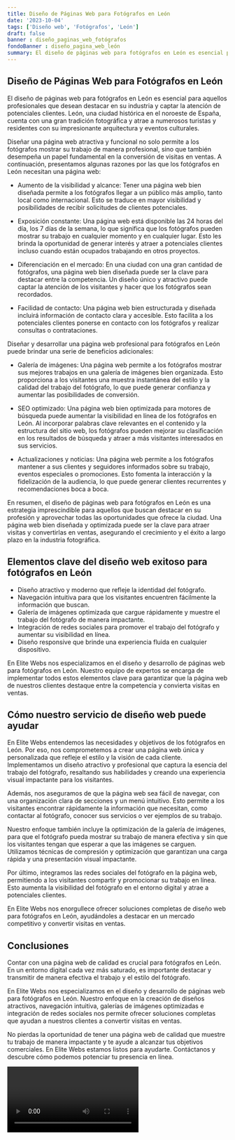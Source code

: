 ```yaml
---
title: Diseño de Páginas Web para Fotógrafos en León
date: '2023-10-04'
tags: ['Diseño web', 'Fotógrafos', 'León']
draft: false
banner : diseño_paginas_web_fotógrafos
fondoBanner : diseño_pagina_web_león
summary: El diseño de páginas web para fotógrafos en León es esencial para aquellos profesionales que desean destacar en su industria y captar la atención de potenciales clientes. León, una ciudad histórica en el noroeste de España, cuenta con una gran tradición fotográfica y atrae a numerosos turistas y residentes con su impresionante arquitectura y eventos culturales. 
---
```


## Diseño de Páginas Web para Fotógrafos en León

El diseño de páginas web para fotógrafos en León es esencial para aquellos profesionales que desean destacar en su industria y captar la atención de potenciales clientes. León, una ciudad histórica en el noroeste de España, cuenta con una gran tradición fotográfica y atrae a numerosos turistas y residentes con su impresionante arquitectura y eventos culturales. 

Diseñar una página web atractiva y funcional no solo permite a los fotógrafos mostrar su trabajo de manera profesional, sino que también desempeña un papel fundamental en la conversión de visitas en ventas. A continuación, presentamos algunas razones por las que los fotógrafos en León necesitan una página web:

- Aumento de la visibilidad y alcance: Tener una página web bien diseñada permite a los fotógrafos llegar a un público más amplio, tanto local como internacional. Esto se traduce en mayor visibilidad y posibilidades de recibir solicitudes de clientes potenciales.

- Exposición constante: Una página web está disponible las 24 horas del día, los 7 días de la semana, lo que significa que los fotógrafos pueden mostrar su trabajo en cualquier momento y en cualquier lugar. Esto les brinda la oportunidad de generar interés y atraer a potenciales clientes incluso cuando están ocupados trabajando en otros proyectos.

- Diferenciación en el mercado: En una ciudad con una gran cantidad de fotógrafos, una página web bien diseñada puede ser la clave para destacar entre la competencia. Un diseño único y atractivo puede captar la atención de los visitantes y hacer que los fotógrafos sean recordados.

- Facilidad de contacto: Una página web bien estructurada y diseñada incluirá información de contacto clara y accesible. Esto facilita a los potenciales clientes ponerse en contacto con los fotógrafos y realizar consultas o contrataciones.

Diseñar y desarrollar una página web profesional para fotógrafos en León puede brindar una serie de beneficios adicionales:

- Galería de imágenes: Una página web permite a los fotógrafos mostrar sus mejores trabajos en una galería de imágenes bien organizada. Esto proporciona a los visitantes una muestra instantánea del estilo y la calidad del trabajo del fotógrafo, lo que puede generar confianza y aumentar las posibilidades de conversión.

- SEO optimizado: Una página web bien optimizada para motores de búsqueda puede aumentar la visibilidad en línea de los fotógrafos en León. Al incorporar palabras clave relevantes en el contenido y la estructura del sitio web, los fotógrafos pueden mejorar su clasificación en los resultados de búsqueda y atraer a más visitantes interesados en sus servicios.

- Actualizaciones y noticias: Una página web permite a los fotógrafos mantener a sus clientes y seguidores informados sobre su trabajo, eventos especiales o promociones. Esto fomenta la interacción y la fidelización de la audiencia, lo que puede generar clientes recurrentes y recomendaciones boca a boca.

En resumen, el diseño de páginas web para fotógrafos en León es una estrategia imprescindible para aquellos que buscan destacar en su profesión y aprovechar todas las oportunidades que ofrece la ciudad. Una página web bien diseñada y optimizada puede ser la clave para atraer visitas y convertirlas en ventas, asegurando el crecimiento y el éxito a largo plazo en la industria fotográfica.

<GifSeo />

<Cta />

## Elementos clave del diseño web exitoso para fotógrafos en León

- Diseño atractivo y moderno que refleje la identidad del fotógrafo.
- Navegación intuitiva para que los visitantes encuentren fácilmente la información que buscan.
- Galería de imágenes optimizada que cargue rápidamente y muestre el trabajo del fotógrafo de manera impactante.
- Integración de redes sociales para promover el trabajo del fotógrafo y aumentar su visibilidad en línea.
- Diseño responsive que brinde una experiencia fluida en cualquier dispositivo.

En Elite Webs nos especializamos en el diseño y desarrollo de páginas web para fotógrafos en León. Nuestro equipo de expertos se encarga de implementar todos estos elementos clave para garantizar que la página web de nuestros clientes destaque entre la competencia y convierta visitas en ventas.

## Cómo nuestro servicio de diseño web puede ayudar

En Elite Webs entendemos las necesidades y objetivos de los fotógrafos en León. Por eso, nos comprometemos a crear una página web única y personalizada que refleje el estilo y la visión de cada cliente. Implementamos un diseño atractivo y profesional que captura la esencia del trabajo del fotógrafo, resaltando sus habilidades y creando una experiencia visual impactante para los visitantes.

Además, nos aseguramos de que la página web sea fácil de navegar, con una organización clara de secciones y un menú intuitivo. Esto permite a los visitantes encontrar rápidamente la información que necesitan, como contactar al fotógrafo, conocer sus servicios o ver ejemplos de su trabajo.

Nuestro enfoque también incluye la optimización de la galería de imágenes, para que el fotógrafo pueda mostrar su trabajo de manera efectiva y sin que los visitantes tengan que esperar a que las imágenes se carguen. Utilizamos técnicas de compresión y optimización que garantizan una carga rápida y una presentación visual impactante.

Por último, integramos las redes sociales del fotógrafo en la página web, permitiendo a los visitantes compartir y promocionar su trabajo en línea. Esto aumenta la visibilidad del fotógrafo en el entorno digital y atrae a potenciales clientes.

En Elite Webs nos enorgullece ofrecer soluciones completas de diseño web para fotógrafos en León, ayudándoles a destacar en un mercado competitivo y convertir visitas en ventas.

## Conclusiones

Contar con una página web de calidad es crucial para fotógrafos en León. En un entorno digital cada vez más saturado, es importante destacar y transmitir de manera efectiva el trabajo y el estilo del fotógrafo.

En Elite Webs nos especializamos en el diseño y desarrollo de páginas web para fotógrafos en León. Nuestro enfoque en la creación de diseños atractivos, navegación intuitiva, galerías de imágenes optimizadas e integración de redes sociales nos permite ofrecer soluciones completas que ayudan a nuestros clientes a convertir visitas en ventas.

No pierdas la oportunidad de tener una página web de calidad que muestre tu trabajo de manera impactante y te ayude a alcanzar tus objetivos comerciales. En Elite Webs estamos listos para ayudarte. Contáctanos y descubre cómo podemos potenciar tu presencia en línea.

<Video />

<CtaBot job='Fotógrafos' city='León'/>

<Gmaps query='León+españa+maps' />